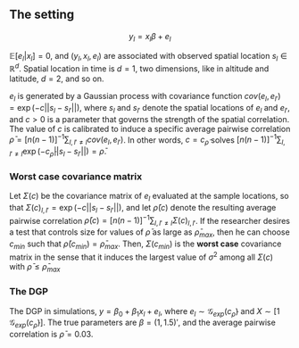 ## The setting {#sec-setting}

$$
y_l = x_l\beta + e_l
$$

$\mathbb{E}[e_l|x_l]=0$, and $(y_l, x_l, e_l)$ are associated with observed spatial location $s_l \in \mathbb{R}^d$. Spatial location in time is $d=1$, two dimensions, like in altitude and latitude, $d=2$, and so on. 

$e_l$ is generated by a Gaussian process with covariance function $cov(e_l,e_{l'})=\exp(-c||s_l-s_{l'}||)$, where $s_l$ and $s_{l'}$ denote the spatial locations of $e_l$ and $e_{l'}$, and $c>0$ is a parameter that governs the strength of the spatial correlation. The value of $c$ is calibrated to induce a specific average pairwise correlation $\bar{\rho}=[n(n-1)]^{-1}\sum_{l,l'\not=l}cov(e_l,e_{l'})$. In other words, $c=c_{\bar{\rho}}$ solves $[n(n-1)]^{-1}\sum_{l,l'\not=l}\exp(-c_{\bar{\rho}}||s_l-s_{l'}||)=\bar{\rho}$.

### Worst case covariance matrix

Let $\Sigma(c)$ be the covariance matrix of $e_l$ evaluated at the sample locations, so that $\Sigma(c)_{l,l'}=\exp(-c||s_l-s_{l'} ||)$, and let $\bar{\rho}(c)$ denote the resulting average pairwise correlation $\bar{\rho}(c)=[n(n-1)]^{-1}\sum_{l,l'\not=l}\Sigma(c)_{l,l'}$. If the researcher desires a test that controls size for values of $\bar{\rho}$ as large as $\bar{\rho}_{max}$, then he can choose $c_{min}$ such that $\bar{\rho}(c_{min})=\bar{\rho}_{max}$. Then, $\Sigma(c_{min})$ is the **worst case** covariance matrix in the sense that it induces the largest value of $\sigma^2$ among all $\Sigma(c)$ with $\bar{\rho}\le \bar{\rho}_{max}$

### The DGP {#sec-dgp}

The DGP in simulations, $y=\beta_0 + \beta_1 x_l +e_l$, where $e_l\sim\mathcal{G}_{exp}(c_{\bar\rho})$ and $X\sim[1 \;\mathcal{G}_{exp}(c_{\bar\rho})]$. The true parameters are $\beta=(1, 1.5)'$, and the average pairwise correlation is $\bar\rho=0.03$.
